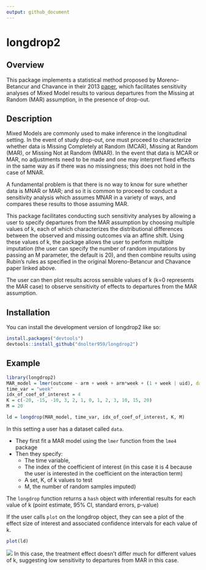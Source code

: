 ```yaml
---
output: github_document
---
```


# longdrop2

## Overview

This package implements a statistical method proposed by Moreno-Betancur and Chavance in their 2013 [paper](https://journals.sagepub.com/doi/10.1177/0962280213490014), which facilitates sensitivity analyses of Mixed Model results to various departures from the Missing at Random (MAR) assumption, in the presence of drop-out.  

## Description

Mixed Models are commonly used to make inference in the longitudinal setting. In the event of study drop-out, one must proceed to characterize whether data is Missing Completely at Random (MCAR), Missing at Random (MAR), or Missing Not at Random (MNAR). In the event that data is MCAR or MAR, no adjustments need to be made and one may interpret fixed effects in the same way as if there was no missingness; this does not hold in the case of MNAR. 

A fundamental problem is that there is no way to know for sure whether data is MNAR or MAR; and so it is common to proceed to conduct a sensitivity analysis which assumes MNAR in a variety of ways, and compares these results to those assuming MAR.

This package facilitates conducting such sensitivity analyses by allowing a user to specify departures from the MAR assumption by choosing multiple values of k, each of which characterizes the distributional differences between the observed and missing outcomes via an affine shift. Using these values of k, the package allows the user to perform multiple imputation (the user can specify the number of random imputations by passing an M parameter, the default is 20), and then combine results using Rubin's rules as specified in the original Moreno-Betancur and Chavance paper linked above. 

The user can then plot results across sensible values of k (k=0 represents the MAR case) to observe sensitivity of effects to departures from the MAR assumption.

## Installation

You can install the development version of longdrop2 like so:

``` r
install.packages("devtools")
devtools::install_github("dnolter959/longdrop2")
```

## Example

```r
library(longdrop2)
MAR_model = lmer(outcome ~ arm + week + arm*week + (1 + week | uid), data = data)
time_var = "week"
idx_of_coef_of_interest = 4
K = c(-20, -15, -10, 3, 2, 1, 0, 1, 2, 3, 10, 15, 20)
M = 20

ld = longdrop(MAR_model, time_var, idx_of_coef_of_interest, K, M)
```

In this setting a user has a dataset called `data`. 

- They first fit a MAR model using the `lmer` function from the `lme4` package
- Then they specify:
  - The time variable, 
  - The index of the coefficient of interest (in this case it is 4 because the user is interested in the coefficient on the interaction term)
  - A set, K, of k values to test
  - M, the number of random samples imputed)

The `longdrop` function returns a `hash` object with inferential results for each value of k (point estimate, 95% CI, standard errors, p-value)

If the user calls `plot` on the longdrop object, they can see a plot of the effect size of interest and associated confidence intervals for each value of k. 

```r
plot(ld)
```

![](man/figures/effect-by-k.png)
In this case, the treatment effect doesn't differ much for different values of k, suggesting low sensitivity to departures from MAR in this case. 
